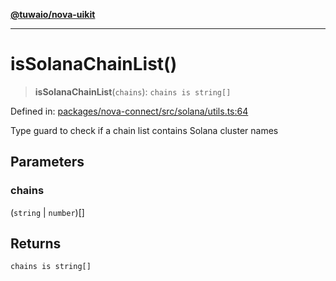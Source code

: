 [**@tuwaio/nova-uikit**](../../../../README.md)

***

# isSolanaChainList()

> **isSolanaChainList**(`chains`): `chains is string[]`

Defined in: [packages/nova-connect/src/solana/utils.ts:64](https://github.com/TuwaIO/nova-uikit/blob/3fe83b313b340e94fe267aac4ea7faa1db5af0df/packages/nova-connect/src/solana/utils.ts#L64)

Type guard to check if a chain list contains Solana cluster names

## Parameters

### chains

(`string` \| `number`)[]

## Returns

`chains is string[]`
